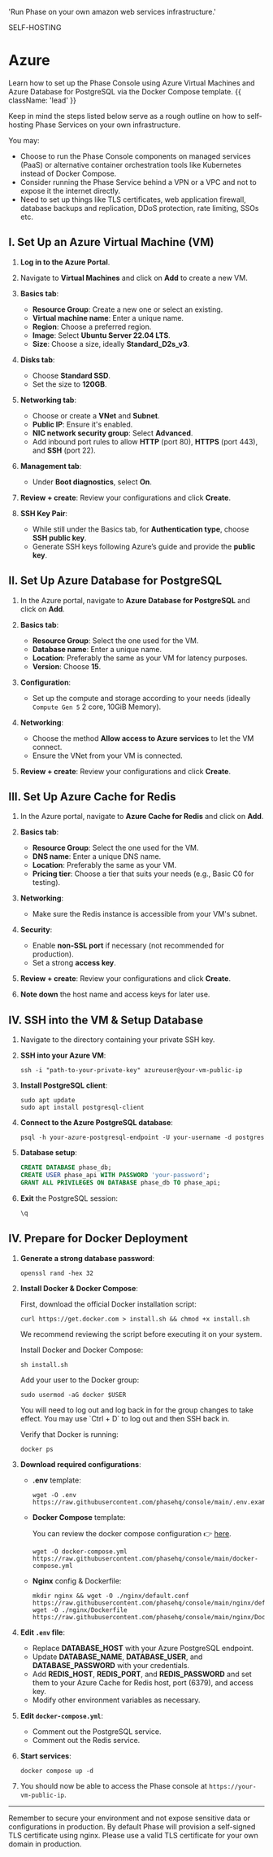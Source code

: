 
  'Run Phase on your own amazon web services infrastructure.'

<Tag variant="small">SELF-HOSTING</Tag>

# Azure

Learn how to set up the Phase Console using Azure Virtual Machines and Azure Database for PostgreSQL via the Docker Compose template. {{ className: 'lead' }}

Keep in mind the steps listed below serve as a rough outline on how to self-hosting Phase Services on your own infrastructure.

You may:

- Choose to run the Phase Console components on managed services (PaaS) or alternative container orchestration tools like Kubernetes instead of Docker Compose.
- Consider running the Phase Service behind a VPN or a VPC and not to expose it the internet directly.
- Need to set up things like TLS certificates, web application firewall, database backups and replication, DDoS protection, rate limiting, SSOs etc.

## I. Set Up an Azure Virtual Machine (VM)

1. **Log in to the Azure Portal**.

2. Navigate to **Virtual Machines** and click on **Add** to create a new VM.

3. **Basics tab**:

   - **Resource Group**: Create a new one or select an existing.
   - **Virtual machine name**: Enter a unique name.
   - **Region**: Choose a preferred region.
   - **Image**: Select **Ubuntu Server 22.04 LTS**.
   - **Size**: Choose a size, ideally **Standard_D2s_v3**.

4. **Disks tab**:

   - Choose **Standard SSD**.
   - Set the size to **120GB**.

5. **Networking tab**:

   - Choose or create a **VNet** and **Subnet**.
   - **Public IP**: Ensure it's enabled.
   - **NIC network security group**: Select **Advanced**.
   - Add inbound port rules to allow **HTTP** (port 80), **HTTPS** (port 443), and **SSH** (port 22).

6. **Management tab**:

   - Under **Boot diagnostics**, select **On**.

7. **Review + create**: Review your configurations and click **Create**.

8. **SSH Key Pair**:
   - While still under the Basics tab, for **Authentication type**, choose **SSH public key**.
   - Generate SSH keys following Azure’s guide and provide the **public key**.

## II. Set Up Azure Database for PostgreSQL

1. In the Azure portal, navigate to **Azure Database for PostgreSQL** and click on **Add**.

2. **Basics tab**:

   - **Resource Group**: Select the one used for the VM.
   - **Database name**: Enter a unique name.
   - **Location**: Preferably the same as your VM for latency purposes.
   - **Version**: Choose **15**.

3. **Configuration**:

   - Set up the compute and storage according to your needs (ideally `Compute Gen 5` 2 core, 10GiB Memory).

4. **Networking**:

   - Choose the method **Allow access to Azure services** to let the VM connect.
   - Ensure the VNet from your VM is connected.

5. **Review + create**: Review your configurations and click **Create**.

## III. Set Up Azure Cache for Redis

1. In the Azure portal, navigate to **Azure Cache for Redis** and click on **Add**.

2. **Basics tab**:

   - **Resource Group**: Select the one used for the VM.
   - **DNS name**: Enter a unique DNS name.
   - **Location**: Preferably the same as your VM.
   - **Pricing tier**: Choose a tier that suits your needs (e.g., Basic C0 for testing).

3. **Networking**:

   - Make sure the Redis instance is accessible from your VM's subnet.

4. **Security**:

   - Enable **non-SSL port** if necessary (not recommended for production).
   - Set a strong **access key**.

5. **Review + create**: Review your configurations and click **Create**.

6. **Note down** the host name and access keys for later use.

## IV. SSH into the VM & Setup Database

1. Navigate to the directory containing your private SSH key.
2. **SSH into your Azure VM**:

   ```fish
   ssh -i "path-to-your-private-key" azureuser@your-vm-public-ip
   ```

3. **Install PostgreSQL client**:

   ```fish
   sudo apt update
   sudo apt install postgresql-client
   ```

4. **Connect to the Azure PostgreSQL database**:

   ```fish
   psql -h your-azure-postgresql-endpoint -U your-username -d postgres
   ```

5. **Database setup**:

   ```sql
   CREATE DATABASE phase_db;
   CREATE USER phase_api WITH PASSWORD 'your-password';
   GRANT ALL PRIVILEGES ON DATABASE phase_db TO phase_api;
   ```

6. **Exit** the PostgreSQL session:
   ```sql
   \q
   ```

## IV. Prepare for Docker Deployment

1. **Generate a strong database password**:

   ```fish
   openssl rand -hex 32
   ```

2. **Install Docker & Docker Compose**:

   First, download the official Docker installation script:

   ```fish
   curl https://get.docker.com > install.sh && chmod +x install.sh
   ```

   We recommend reviewing the script before executing it on your system.

   Install Docker and Docker Compose:

   ```fish
   sh install.sh
   ```

   Add your user to the Docker group:

   ```fish
   sudo usermod -aG docker $USER
   ```

   <Note>
   You will need to log out and log back in for the group changes to take effect. You may use `Ctrl + D` to log out and then SSH back in.
   </Note>

   Verify that Docker is running:

   ```fish
   docker ps
   ```

3. **Download required configurations**:

   - **.env** template:

     ```fish
     wget -O .env https://raw.githubusercontent.com/phasehq/console/main/.env.example
     ```

   - **Docker Compose** template:

     You can review the docker compose configuration 👉 [here](https://github.com/phasehq/console/blob/main/docker-compose.yml).

     ```fish
     wget -O docker-compose.yml https://raw.githubusercontent.com/phasehq/console/main/docker-compose.yml
     ```

   - **Nginx** config & Dockerfile:
     ```fish
     mkdir nginx && wget -O ./nginx/default.conf https://raw.githubusercontent.com/phasehq/console/main/nginx/default.conf
     wget -O ./nginx/Dockerfile  https://raw.githubusercontent.com/phasehq/console/main/nginx/Dockerfile
     ```

4. **Edit `.env` file**:

   - Replace **DATABASE_HOST** with your Azure PostgreSQL endpoint.
   - Update **DATABASE_NAME**, **DATABASE_USER**, and **DATABASE_PASSWORD** with your credentials.
   - Add **REDIS_HOST**, **REDIS_PORT**, and **REDIS_PASSWORD** and set them to your Azure Cache for Redis host, port (6379), and access key.
   - Modify other environment variables as necessary.

5. **Edit `docker-compose.yml`**:

   - Comment out the PostgreSQL service.
   - Comment out the Redis service.

6. **Start services**:

   ```fish
   docker compose up -d
   ```

7. You should now be able to access the Phase console at `https://your-vm-public-ip`.

---

Remember to secure your environment and not expose sensitive data or configurations in production. By default Phase will provision a self-signed TLS certificate using nginx. Please use a valid TLS certificate for your own domain in production.

